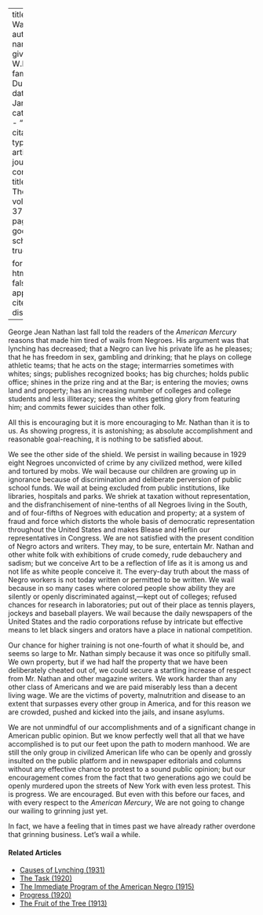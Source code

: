 
---
title: 'About Wailing'
author:
  - name:
      given: W.E.B.
      family: Du Bois
date: Jan. 1930
categories: 
  - ""
citation: 
  type: article-journal
  container-title: The Crisis
  volume: 37
  issue: 1
  page: 64
google-scholar: true

format:
  html:
    toc: false
    appendix-cite-as: display
---


George Jean Nathan last fall told the readers of the *American Mercury* reasons that made him tired of wails from Negroes. His argument was that lynching has decreased; that a Negro can live his private life as he pleases; that he has freedom in sex, gambling and drinking; that he plays on college athletic teams; that he acts on the stage; intermarries sometimes with whites; sings; publishes recognized books; has big churches; holds public office; shines in the prize ring and at the Bar; is entering the movies; owns land and property; has an increasing number of colleges and college students and less illiteracy; sees the whites getting glory from featuring him; and commits fewer suicides than other folk.

All this is encouraging but it is more encouraging to Mr. Nathan than it is to us. As showing progress, it is astonishing; as absolute accomplishment and reasonable goal-reaching, it is nothing to be satisfied about.

We see the other side of the shield. We persist in wailing because in 1929 eight Negroes unconvicted of crime by any civilized method, were killed and tortured by mobs. We wail because our children are growing up in ignorance because of discrimination and deliberate perversion of public school funds. We wail at being excluded from public institutions, like libraries, hospitals and parks. We shriek at taxation without representation, and the disfranchisement of nine-tenths of all Negroes living in the South, and of four-fifths of Negroes with education and property; at a system of fraud and force which distorts the whole basis of democratic representation throughout the United States and makes Blease and Heflin our representatives in Congress. We are not satisfied with the present condition of Negro actors and writers. They may, to be sure, entertain Mr. Nathan and other white folk with exhibitions of crude comedy, rude debauchery and sadism; but we conceive Art to be a reflection of life as it is among us and not life as white people conceive it. The every-day truth about the mass of Negro workers is not today written or permitted to be written. We wail because in so many cases where colored people show ability they are silently or openly discriminated against,---kept out of colleges; refused chances for research in laboratories; put out of their place as tennis players, jockeys and baseball players. We wail because the daily newspapers of the United States and the radio corporations refuse by intricate but effective means to let black singers and orators have a place in national competition.

Our chance for higher training is not one-fourth of what it should be, and seems so large to Mr. Nathan simply because it was once so pitifully small. We own property, but if we had half the property that we have been deliberately cheated out of, we could secure a startling increase of respect from Mr. Nathan and other magazine writers. We work harder than any other class of Americans and we are paid miserably less than a decent living wage. We are the victims of poverty, malnutrition and disease to an extent that surpasses every other group in America, and for this reason we are crowded, pushed and kicked into the jails, and insane asylums.

We are not unmindful of our accomplishments and of a significant change in American public opinion. But we know perfectly well that all that we have accomplished is to put our feet upon the path to modern manhood. We are still the only group in civilized American life who can be openly and grossly insulted on the public platform and in newspaper editorials and columns without any effective chance to protest to a sound public opinion; but our encouragement comes from the fact that two generations ago we could be openly murdered upon the streets of New York with even less protest. This is progress. We are encouraged. But even with this before our faces, and with every respect to the *American Mercury*, We are not going to change our wailing to grinning just yet.

In fact, we have a feeling that in times past we have already rather overdone that grinning business. Let's wail a while.

<!-- Similar articles start here -->
<div  class="clear-wrap"></div>

#### Related Articles

* [Causes of Lynching (1931)](/Volumes/38/04/causes_of_lynching.html)
* [The Task (1920)](/Volumes/20/04/task.html)
* [The Immediate Program of the  American Negro (1915)](/Volumes/09/06/immediate_program.html)
* [Progress (1920)](/Volumes/21/01/progress.html)
* [The Fruit of the Tree (1913)](/Volumes/06/05/fruit_of_tree.html)

<!-- Similar articles end here -->